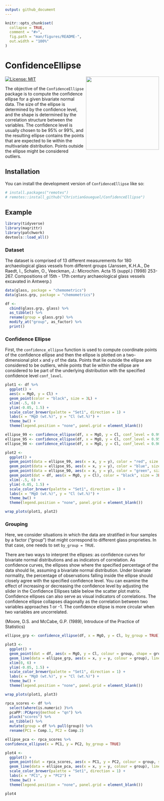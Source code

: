 ```yaml
---
output: github_document
---
```


<!-- README.md is generated from README.Rmd. Please edit that file -->

```r
knitr::opts_chunk$set(
  collapse = TRUE,
  comment = "#>",
  fig.path = "man/figures/README-",
  out.width = "100%"
)
```

# ConfidenceEllipse

<img src="man/figures/logo.png" align="right" height="239" alt="" />

<!-- badges: start -->
[![License:
MIT](https://img.shields.io/badge/License-MIT-blue.svg)](https://opensource.org/licenses/MIT)
<!-- badges: end -->

The objective of the `ConfidenceEllipse` package is to compute the confidence ellipse for a given bivariate normal data. The size of the ellipse is determined by the confidence level, and the shape is determined by the correlation structure between the variables. The confidence level is usually chosen to be 95% or 99%, and the resulting ellipse contains the points that are expected to lie within the multivariate distribution. Points outside the ellipse might be considered outliers.

## Installation

You can install the development version of `ConfidenceEllipse` like so:

``` r
# install.packages("remotes")
# remotes::install_github("ChristianGoueguel/ConfidenceEllipse")
```

## Example

```r
library(tidyverse)
library(magrittr)
library(patchwork)
devtools::load_all()
```

### Dataset

The dataset is comprised of 13 different measurements for 180
archaeological glass vessels from different groups (Janssen, K.H.A., De
Raedt, I., Schalm, O., Veeckman, J.: Microchim. Acta 15 (suppl.) (1998)
253-267. Compositions of 15th - 17th century archaeological glass
vessels excavated in Antwerp.)

```r
data(glass, package = "chemometrics")
data(glass.grp, package = "chemometrics")
```

```r
df <-
  cbind(glass.grp, glass) %>%
  as_tibble() %>%
  rename(group = glass.grp) %>%
  modify_at("group", as_factor) %>%
  print()
```

### Confidence Ellipse

First, the `confidence_ellipse` function is used to compute coordinate points of the confidence ellipse  and then the ellipse is plotted on a two-dimensional plot `x` and `y` of the data. Points that lie outside the ellipse are considered to be outliers, while points that lie within the ellipse are considered to be part of the underlying distribution with the specified confidence level `conf_level`.

```r
plot1 <- df %>%
  ggplot() +
  aes(x = MgO, y = Cl) +
  geom_point(color = "black", size = 3L) +
  xlim(-.5, 6) +
  ylim(-0.05, 1.5) +
  scale_color_brewer(palette = "Set1", direction = 1) +
  labs(x = "MgO (wt.%)", y = "Cl (wt.%)") +
  theme_bw() +
  theme(legend.position = "none", panel.grid = element_blank())
```

```r
ellipse_99 <- confidence_ellipse(df, x = MgO, y = Cl, conf_level = 0.99)
ellipse_95 <- confidence_ellipse(df, x = MgO, y = Cl, conf_level = 0.95)
ellipse_90 <- confidence_ellipse(df, x = MgO, y = Cl, conf_level = 0.90)
```

```r
plot2 <- 
  ggplot() +
  geom_point(data = ellipse_99, aes(x = x, y = y), color = "red", size = .1) +
  geom_point(data = ellipse_95, aes(x = x, y = y), color = "blue", size = .1) +
  geom_point(data = ellipse_90, aes(x = x, y = y), color = "green", size = .1) +
  geom_point(dat = df, aes(x = MgO, y = Cl), color = "black", size = 3L) +
  xlim(-.5, 6) +
  ylim(-0.05, 1.5) +
  scale_color_brewer(palette = "Set1", direction = 1) +
  labs(x = "MgO (wt.%)", y = "Cl (wt.%)") +
  theme_bw() +
  theme(legend.position = "none", panel.grid = element_blank())
```

```r
wrap_plots(plot1, plot2)
```

### Grouping

Here, we consider situations in which the data are stratified in four samples by a factor (“group”) that might correspond to different glass proprieties. In that case, one needs to set `by_group = TRUE`.

There are two ways to interpret the ellipses: as confidence curves for bivariate normal distributions and as indicators of correlation. As confidence curves, the ellipses show where the specified percentage of the data should lie, assuming a bivariate normal distribution. Under bivariate normality, the percentage of observations falling inside the ellipse should closely agree with the specified confidence level. You can examine the effect of increasing or decreasing the confidence level by adjusting the slider in the Confidence Ellipses table below the scatter plot matrix. Confidence ellipses can also serve as visual indicators of correlations. The confidence ellipse collapses diagonally as the correlation between two variables approaches 1 or -1. The confidence ellipse is more circular when two variables are uncorrelated.

(Moore, D.S. and McCabe, G.P. (1989), Introduce of the Practice of Statistics)

```r
ellipse_grp <- confidence_ellipse(df, x = MgO, y = Cl, by_group = TRUE)
```

```r
plot3 <- 
  ggplot() +
  geom_point(dat = df, aes(x = MgO, y = Cl, colour = group, shape = group), size = 3L) +
  geom_line(data = ellipse_grp, aes(x = x, y = y, colour = group), linewidth = .1) +
  xlim(0, 6) +
  ylim(-0.05, 1.5) +
  scale_color_brewer(palette = "Set1", direction = 1) +
  labs(x = "MgO (wt.%)", y = "Cl (wt.%)") +
  theme_bw() +
  theme(legend.position = "none", panel.grid = element_blank())
```

```r
wrap_plots(plot1, plot3)
```

```r
rpca_scores <- df %>% 
  select(where(is.numeric) )%>% 
  pcaPP::PCAproj(method = "qn") %>%
  pluck("scores") %>%
  as_tibble() %>%
  mutate(group = df %>% pull(group)) %>%
  rename(PC1 = Comp.1, PC2 = Comp.2) 
```

```r
ellipse_pca <- rpca_scores %>%
confidence_ellipse(x = PC1, y = PC2, by_group = TRUE)
```

```r
plot4 <- 
  ggplot() +
  geom_point(dat = rpca_scores, aes(x = PC1, y = PC2, colour = group, shape = group), size = 3L) +
  geom_line(data = ellipse_pca, aes(x = x, y = y, colour = group), linewidth = .1) +
  scale_color_brewer(palette = "Set1", direction = 1) +
  labs(x = "PC1", y = "PC2") +
  theme_bw() +
  theme(legend.position = "none", panel.grid = element_blank())
```

```r
plot4
```




















